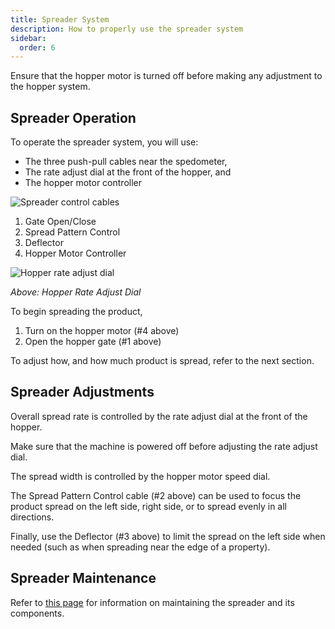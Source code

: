 ```yaml
---
title: Spreader System
description: How to properly use the spreader system
sidebar:
  order: 6
---
```


<Aside type="caution" title="Caution">
  Ensure that the hopper motor is turned off before making any adjustment to the hopper system.
</Aside>

## Spreader Operation

To operate the spreader system, you will use:

* The three push-pull cables near the spedometer,
* The rate adjust dial at the front of the hopper, and
* The hopper motor controller

![Spreader control cables](../../../assets/images/spreader-controls.png)

1. Gate Open/Close
2. Spread Pattern Control
3. Deflector
4. Hopper Motor Controller

![Hopper rate adjust dial](../../../assets/images/hopper-rate-adjust-dial.jpg)

_Above: Hopper Rate Adjust Dial_

To begin spreading the product,

1. Turn on the hopper motor (#4 above)
2. Open the hopper gate (#1 above)

To adjust how, and how much product is spread, refer to the next section.

## Spreader Adjustments

Overall spread rate is controlled by the rate adjust dial at the front of the hopper. 

<Aside type="caution" title="Caution">
  Make sure that the machine is powered off before adjusting the rate adjust dial.
</Aside>

The spread width is controlled by the hopper motor speed dial.

The Spread Pattern Control cable (#2 above) can be used to focus the product spread on the left side, right side, or to spread evenly in all directions.

Finally, use the Deflector (#3 above) to limit the spread on the left side when needed (such as when spreading near the edge of a property).

## Spreader Maintenance

Refer to [this page](/maintenance/spreader) for information on maintaining the spreader and its components.